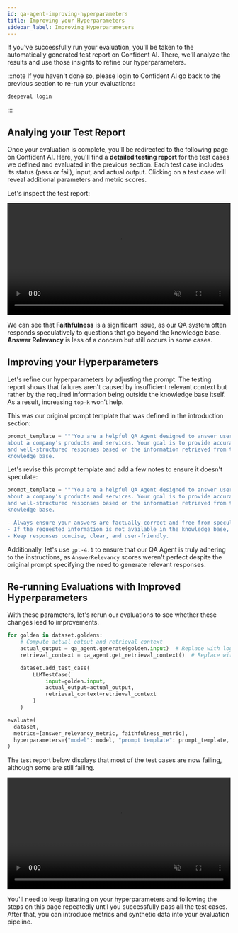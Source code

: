 ```yaml
---
id: qa-agent-improving-hyperparameters
title: Improving your Hyperparameters
sidebar_label: Improving Hyperparameters
---
```


If you've successfully run your evaluation, you'll be taken to the automatically generated test report on Confident AI. There, we'll analyze the results and use those insights to refine our hyperparameters.

:::note
If you haven't done so, please login to Confident AI go back to the previous section to re-run your evaluations:

```bash
deepeval login
```

:::

## Analying your Test Report

Once your evaluation is complete, you'll be redirected to the following page on Confident AI. Here, you'll find a **detailed testing report** for the test cases we defined and evaluated in the previous section. Each test case includes its status (pass or fail), input, and actual output. Clicking on a test case will reveal additional parameters and metric scores.

Let's inspect the test report:

<div
  style={{
    display: "flex",
    alignItems: "center",
    justifyContent: "center",
    marginBottom: "20px",
  }}
>
  <video width="100%" autoPlay loop muted playsInlines>
    <source
      src="https://deepeval-docs.s3.us-east-1.amazonaws.com/qa-agent-ran-evaluation.mp4"
      type="video/mp4"
    />
  </video>
</div>

We can see that **Faithfulness** is a significant issue, as our QA system often responds speculatively to questions that go beyond the knowledge base. **Answer Relevancy** is less of a concern but still occurs in some cases.

## Improving your Hyperparameters

Let's refine our hyperparameters by adjusting the prompt. The testing report shows that failures aren't caused by insufficient relevant context but rather by the required information being outside the knowledge base itself. As a result, increasing `top-k` won’t help.

This was our original prompt template that was defined in the introduction section:

```python
prompt_template = """You are a helpful QA Agent designed to answer user questions
about a company's products and services. Your goal is to provide accurate, relevant,
and well-structured responses based on the information retrieved from the company's
knowledge base.
```

Let's revise this prompt template and add a few notes to ensure it doesn't speculate:

```python
prompt_template = """You are a helpful QA Agent designed to answer user questions
about a company's products and services. Your goal is to provide accurate, relevant,
and well-structured responses based on the information retrieved from the company's
knowledge base.

- Always ensure your answers are factually correct and free from speculation.
- If the requested information is not available in the knowledge base, state that you do not have sufficient information rather than making assumptions.
- Keep responses concise, clear, and user-friendly.
```

Additionally, let's use `gpt-4.1` to ensure that our QA Agent is truly adhering to the instructions, as `AnswerRelevancy` scores weren't perfect despite the original prompt specifying the need to generate relevant responses.

## Re-running Evaluations with Improved Hyperparameters

With these parameters, let's rerun our evaluations to see whether these changes lead to improvements.

```python
for golden in dataset.goldens:
    # Compute actual output and retrieval context
    actual_output = qa_agent.generate(golden.input)  # Replace with logic to compute actual output
    retrieval_context = qa_agent.get_retrieval_context()  # Replace with logic to compute retrieval context

    dataset.add_test_case(
        LLMTestCase(
            input=golden.input,
            actual_output=actual_output,
            retrieval_context=retrieval_context
        )
    )

evaluate(
  dataset,
  metrics=[answer_relevancy_metric, faithfulness_metric],
  hyperparameters={"model": model, "prompt template": prompt_template, "top-k": top_k}
)
```

The test report below displays that most of the test cases are now failing, although some are still failing.

<div
  style={{
    display: "flex",
    alignItems: "center",
    justifyContent: "center",
    marginBottom: "20px",
  }}
>
  <video width="100%" autoPlay loop muted playsInlines>
    <source
      src="https://deepeval-docs.s3.us-east-1.amazonaws.com/qa-agent-reran-evaluation.mp4"
      type="video/mp4"
    />
  </video>
</div>

You'll need to keep iterating on your hyperparameters and following the steps on this page repeatedly until you successfully pass all the test cases. After that, you can introduce metrics and synthetic data into your evaluation pipeline.
